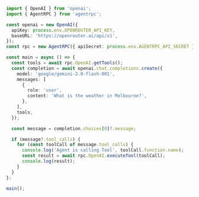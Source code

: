 ```ts
import { OpenAI } from 'openai';
import { AgentRPC } from 'agentrpc';

const openai = new OpenAI({
  apiKey: process.env.OPENROUTER_API_KEY,
  baseURL: 'https://openrouter.ai/api/v1',
});
const rpc = new AgentRPC({ apiSecret: process.env.AGENTRPC_API_SECRET });

const main = async () => {
  const tools = await rpc.OpenAI.getTools();
  const completion = await openai.chat.completions.create({
    model: 'google/gemini-2.0-flash-001',
    messages: [
      {
        role: 'user',
        content: 'What is the weather in Melbourne?',
      },
    ],
    tools,
  });

  const message = completion.choices[0]?.message;

  if (message?.tool_calls) {
    for (const toolCall of message.tool_calls) {
      console.log('Agent is calling Tool', toolCall.function.name);
      const result = await rpc.OpenAI.executeTool(toolCall);
      console.log(result);
    }
  }
};

main();

```
